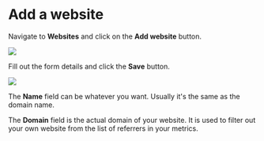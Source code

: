# Add a website

Navigate to **Websites** and click on the **Add website** button.

<img src="/images/cloud/website-add.png" />

Fill out the form details and click the **Save** button.

<img src="/images/cloud/website-add-form.png" />

The **Name** field can be whatever you want. Usually it's the same as the domain name.

The **Domain** field is the actual domain of your website. It is used to filter out your own website
from the list of referrers in your metrics.
